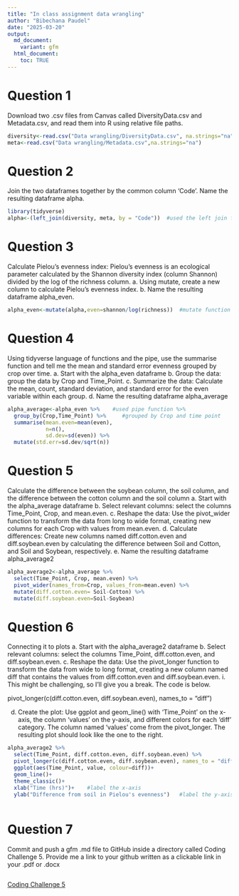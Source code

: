 ```yaml
---
title: "In class assignment data wrangling"
author: "Bibechana Paudel"
date: "2025-03-20"
output:
  md_document:
    variant: gfm
  html_document:
    toc: TRUE
---
```




# Question 1
Download two .csv files from Canvas called DiversityData.csv and Metadata.csv, and read them into R using relative file paths.

```r
diversity<-read.csv("Data wrangling/DiversityData.csv", na.strings="na")
meta<-read.csv("Data wrangling/Metadata.csv",na.strings="na")
```

# Question 2
Join the two dataframes together by the common column ‘Code’. Name the resulting dataframe alpha.
```r
library(tidyverse)
alpha<-(left_join(diversity, meta, by = "Code"))  #used the left join function for joining by column Code
```

# Question 3
Calculate Pielou’s evenness index: Pielou’s evenness is an ecological parameter calculated by the Shannon diversity index (column Shannon) divided by the log of the richness column. 
a.	Using mutate, create a new column to calculate Pielou’s evenness index.
b.	Name the resulting dataframe alpha_even.
```r
alpha_even<-mutate(alpha,even=shannon/log(richness))  #mutate function add a new column
```


# Question 4
Using tidyverse language of functions and the pipe, use the summarise function and tell me the mean and standard error evenness grouped by crop over time.
a.	Start with the alpha_even dataframe
b.	Group the data: group the data by Crop and Time_Point.
c.	Summarize the data: Calculate the mean, count, standard deviation, and standard error for the even variable within each group.
d.	Name the resulting dataframe alpha_average
```r
alpha_average<-alpha_even %>%    #used pipe function %>% 
  group_by(Crop,Time_Point) %>%     #grouped by Crop and time point
  summarise(mean.even=mean(even),
            n=n(),
            sd.dev=sd(even)) %>% 
  mutate(std.err=sd.dev/sqrt(n))
```

# Question 5
Calculate the difference between the soybean column, the soil column, and the difference between the cotton column and the soil column
a.	Start with the alpha_average dataframe
b.	Select relevant columns: select the columns Time_Point, Crop, and mean.even.
c.	Reshape the data: Use the pivot_wider function to transform the data from long to wide format, creating new columns for each Crop with values from mean.even.
d.	Calculate differences: Create new columns named diff.cotton.even and diff.soybean.even by calculating the difference between Soil and Cotton, and Soil and Soybean, respectively.
e.	Name the resulting dataframe alpha_average2
```r
alpha_average2<-alpha_average %>% 
  select(Time_Point, Crop, mean.even) %>% 
  pivot_wider(names_from=Crop, values_from=mean.even) %>% 
  mutate(diff.cotton.even= Soil-Cotton) %>% 
  mutate(diff.soybean.even=Soil-Soybean)
```

# Question 6
Connecting it to plots
a.	Start with the alpha_average2 dataframe
b.	Select relevant columns: select the columns Time_Point, diff.cotton.even, and diff.soybean.even.
c.	Reshape the data: Use the pivot_longer function to transform the data from wide to long format, creating a new column named diff that contains the values from diff.cotton.even and diff.soybean.even.
i.	This might be challenging, so I’ll give you a break. The code is below.

pivot_longer(c(diff.cotton.even, diff.soybean.even), names_to = "diff")

d.	Create the plot: Use ggplot and geom_line() with ‘Time_Point’ on the x-axis, the column ‘values’ on the y-axis, and different colors for each ‘diff’ category. The column named ‘values’ come from the pivot_longer. The resulting plot should look like the one to the right. 
```r
alpha_average2 %>% 
  select(Time_Point, diff.cotton.even, diff.soybean.even) %>% 
  pivot_longer(c(diff.cotton.even, diff.soybean.even), names_to = "diff") %>% 
  ggplot(aes(Time_Point, value, colour=diff))+
  geom_line()+
  theme_classic()+
  xlab("Time (hrs)")+    #label the x-axis
  ylab("Difference from soil in Pielou's evenness")   #label the y-axis
  
```

# Question 7
Commit and push a gfm .md file to GitHub inside a directory called Coding Challenge 5. Provide me a link to your github written as a clickable link in your .pdf or .docx

```r

```

[Coding Challenge 5](https://github.com/BibechanaPaudel/Reproducibility-class)